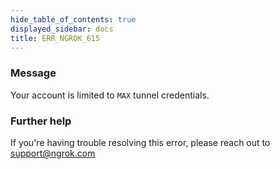 ```yaml
---
hide_table_of_contents: true
displayed_sidebar: docs
title: ERR_NGROK_615
---
```




### Message

Your account is limited to `MAX` tunnel credentials.

<ErrorDetails error="err_ngrok_615" />

### Further help

If you're having trouble resolving this error, please reach out to [support@ngrok.com](mailto:support@ngrok.com?subject=Help%20with%20ERR_NGROK_615)
